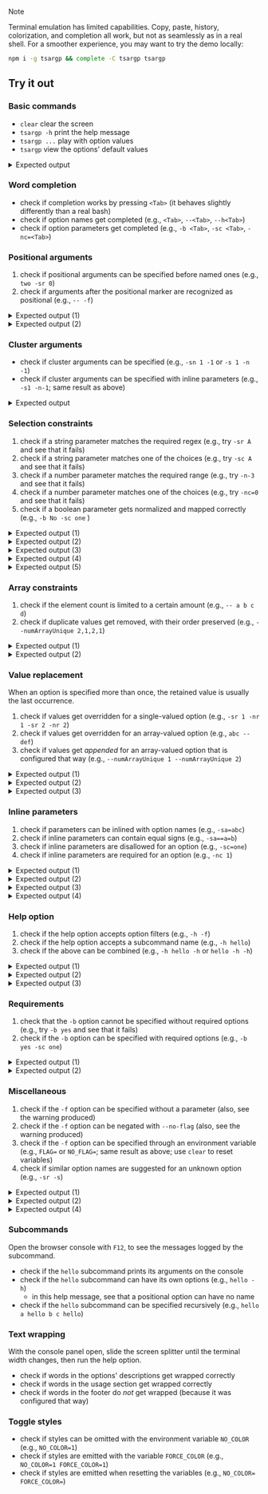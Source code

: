 

<Demo />

> [!NOTE]
>
> Terminal emulation has limited capabilities. Copy, paste, history, colorization, and completion all work, but not as seamlessly as in a real shell. For a smoother experience, you may want to try the demo locally:
>
> ```sh copy
> npm i -g tsargp && complete -C tsargp tsargp
> ```

## Try it out

### Basic commands

- `clear` clear the screen
- `tsargp -h` print the help message
- `tsargp ...` play with option values
- `tsargp` view the options' default values

<details>
  <summary>Expected output</summary>
{/* cSpell:disable */}

```ansi
{
  [0mboolean[2m:[0m [0m[33mfalse[0m[0m[2m,[0m
  [0mstrRegex[2m:[0m [0m[32m[0m[32m"123456789"[0m[0m[0m[2m,[0m
  [0mnumRange[2m:[0m [0m[33m-1.23[0m[0m[2m,[0m
  [0mstrArray[2m:[0m [ [0m[32m"one"[0m[0m ][0m[2m,[0m
  [0mnumArray[2m:[0m [ [0m[33m1[0m[0m[2m,[0m [0m[33m2[0m ][0m[2m,[0m
}
```

{/* cSpell:enable */}

</details>

### Word completion

- check if completion works by pressing `<Tab>` (it behaves slightly differently than a real bash)
- check if option names get completed (e.g., `<Tab>`, `--<Tab>`, `--h<Tab>`)
- check if option parameters get completed (e.g., `-b <Tab>`, `-sc <Tab>`, `-nc=<Tab>`)

### Positional arguments

1. check if positional arguments can be specified before named ones (e.g., `two -sr 0`)
2. check if arguments after the positional marker are recognized as positional (e.g., `-- -f`)

<details>
  <summary>Expected output (1)</summary>
{/* cSpell:disable */}

```ansi
{
  [90m...[0m
  [0mstrRegex[2m:[0m [0m[32m[0m[32m"0"[0m[0m[0m[2m,[0m
  [0mstrArrayLimit[2m:[0m [ [0m[32m"two"[0m[0m ][0m[2m,[0m
  [90m...[0m
}
```

{/* cSpell:enable */}

</details>
<details>
  <summary>Expected output (2)</summary>
{/* cSpell:disable */}

```ansi
{
  [90m...[0m
  [0mstrArrayLimit[2m:[0m [ [0m[32m"-f"[0m[0m ][0m[2m,[0m
  [90m...[0m
}
```

{/* cSpell:enable */}

</details>

### Cluster arguments

- check if cluster arguments can be specified (e.g., `-sn 1 -1` or `-s 1 -n -1`)
- check if cluster arguments can be specified with inline parameters (e.g., `-s1 -n-1`; same result as above)

<details>
  <summary>Expected output</summary>
{/* cSpell:disable */}

```ansi
{
  [90m...[0m
  [0mstrRegex[2m:[0m [0m[32m[0m[32m"1"[0m[0m[0m[2m,[0m
  [0mnumRange[2m:[0m [0m[33m-1[0m[0m[2m,[0m
  [90m...[0m
}
```

{/* cSpell:enable */}

</details>

### Selection constraints

1. check if a string parameter matches the required regex (e.g., try `-sr A` and see that it fails)
2. check if a string parameter matches one of the choices (e.g., try `-sc A` and see that it fails)
3. check if a number parameter matches the required range (e.g., try `-n-3` and see that it fails)
4. check if a number parameter matches one of the choices (e.g., try `-nc=0` and see that it fails)
5. check if a boolean parameter gets normalized and mapped correctly (e.g., `-b No -sc one` )

<details>
  <summary>Expected output (1)</summary>
{/* cSpell:disable */}

```ansi
[0m[31m[39mInvalid parameter to [35m-sr[0m[39m: [32m'A'[0m[39m. Value must match the regex [31m/^\d+$/[0m[39m.
```

{/* cSpell:enable */}

</details>
<details>
  <summary>Expected output (2)</summary>
{/* cSpell:disable */}

```ansi
[0m[31m[39mInvalid parameter to [35m-sc[0m[39m: [32m'A'[0m[39m. Value must be one of: [32m'one'[0m[39m, [32m'two'[0m[39m.
```

{/* cSpell:enable */}

</details>
<details>
  <summary>Expected output (3)</summary>
{/* cSpell:disable */}

```ansi
[0m[31m[39mInvalid parameter to [35m-nr[0m[39m: [32m'-3'[0m[39m. Value must be within the range [[33m-2[0m[39m, [33mInfinity[0m[39m].
```

{/* cSpell:enable */}

</details>
<details>
  <summary>Expected output (4)</summary>
{/* cSpell:disable */}

```ansi
[0m[31m[39mInvalid parameter to [35m-nc[0m[39m: [32m'0'[0m[39m. Value must be one of: [32m'1'[0m[39m, [32m'2'[0m[39m.
```

{/* cSpell:enable */}

</details>
<details>
  <summary>Expected output (5)</summary>
{/* cSpell:disable */}

```ansi
{
  [90m...[0m
  [0mboolean[2m:[0m [0m[33mfalse[0m[0m[2m,[0m
  [90m...[0m
}
```

{/* cSpell:enable */}

</details>

### Array constraints

1. check if the element count is limited to a certain amount (e.g., `-- a b c d`)
2. check if duplicate values get removed, with their order preserved (e.g., `--numArrayUnique 2,1,2,1`)

<details>
  <summary>Expected output (1)</summary>
{/* cSpell:disable */}

```ansi
[0m[31m[39mOption [35m--strArrayLimit[0m[39m has too many values: [33m4[0m[39m. Should have at most [33m3[0m[39m.[0m[0m
```

{/* cSpell:enable */}

</details>
<details>
  <summary>Expected output (2)</summary>
{/* cSpell:disable */}

```ansi
{
  [90m...[0m
  [0mnumArrayUnique[2m:[0m [ [0m[33m2[0m[0m[2m,[0m [0m[33m1[0m ][0m[2m,[0m
  [90m...[0m
}
```

{/* cSpell:enable */}

</details>

### Value replacement

When an option is specified more than once, the retained value is usually the last occurrence.

1. check if values get overridden for a single-valued option (e.g., `-sr 1 -nr 1 -sr 2 -nr 2`)
2. check if values get overridden for an array-valued option (e.g., `abc -- def`)
3. check if values get _appended_ for an array-valued option that is configured that way (e.g., `--numArrayUnique 1 --numArrayUnique 2`)

<details>
  <summary>Expected output (1)</summary>
{/* cSpell:disable */}

```ansi
{
  [90m...[0m
  [0mstrRegex[2m:[0m [0m[32m[0m[32m"2"[0m[0m[0m[2m,[0m
  [0mnumRange[2m:[0m [0m[33m2[0m[0m[2m,[0m
  [90m...[0m
}
```

{/* cSpell:enable */}

</details>
<details>
  <summary>Expected output (2)</summary>
{/* cSpell:disable */}

```ansi
{
  [90m...[0m
  [0mstrArrayLimit[2m:[0m [ [0m[32m"def"[0m[0m ][0m[2m,[0m
  [90m...[0m
}
```

{/* cSpell:enable */}

</details>
<details>
  <summary>Expected output (3)</summary>
{/* cSpell:disable */}

```ansi
{
  [90m...[0m
  [0mnumArrayUnique[2m:[0m [ [0m[33m1[0m[0m[2m,[0m [0m[33m2[0m ][0m[2m,[0m
  [90m...[0m
}
```

{/* cSpell:enable */}

</details>

### Inline parameters

1. check if parameters can be inlined with option names (e.g., `-sa=abc`)
2. check if inline parameters can contain equal signs (e.g., `-sa==a=b`)
3. check if inline parameters are disallowed for an option (e.g., `-sc=one`)
4. check if inline parameters are required for an option (e.g., `-nc 1`)

<details>
  <summary>Expected output (1)</summary>
{/* cSpell:disable */}

```ansi
{
  [90m...[0m
  [0mstrArray[2m:[0m [ [0m[32m"abc"[0m[0m ][0m[2m,[0m
  [90m...[0m
}
```

{/* cSpell:enable */}

</details>
<details>
  <summary>Expected output (2)</summary>
{/* cSpell:disable */}

```ansi
{
  [90m...[0m
  [0mstrArray[2m:[0m [ [0m[32m"=a=b"[0m[0m ][0m[2m,[0m
  [90m...[0m
}
```

{/* cSpell:enable */}

</details>
<details>
  <summary>Expected output (3)</summary>
{/* cSpell:disable */}

```ansi
[0m[31m[39mOption [35m-sc[0m[39m does not accept inline parameters.
```

{/* cSpell:enable */}

</details>
<details>
  <summary>Expected output (4)</summary>
{/* cSpell:disable */}

```ansi
[0m[31m[39mOption [35m-nc[0m[39m requires an inline parameter.
```

{/* cSpell:enable */}

</details>

### Help option

1. check if the help option accepts option filters (e.g., `-h -f`)
2. check if the help option accepts a subcommand name (e.g., `-h hello`)
3. check if the above can be combined (e.g., `-h hello -h` or `hello -h -h`)

<details>
  <summary>Expected output (1)</summary>
{/* cSpell:disable */}

```ansi
[0;1mArgument parser for TypeScript.[0m

  [0;38;2;160;100;64m-f[0m, [0;38;2;160;100;64m--no-flag[0m    [3;9mA flag option.[3;9m Deprecated for some reason.[3;9m

[0;1mUsage:[0m
  [0mdemo.js [[0m([35m-f[0m|[35m--no-flag[0m)[0m]

[90m...[0m
```

{/* cSpell:enable */}

</details>
<details>
  <summary>Expected output (2)</summary>
{/* cSpell:disable */}

```ansi
[0;1mUsage:[0m

  [0mdemo.js hello [0m[90m[<param>...][0m [([35m-h[0m|[35m--help[0m)[0m] [[35mhello[0m [90m...[0m]

[0;1mArguments:[0m

  [90m[<param>...]  [0mAccepts multiple parameters.[0m Reads data from standard input.[0m Defaults to [[32m'world'[0m].[0m

[90m...[0m
```

{/* cSpell:enable */}

</details>
<details>
  <summary>Expected output (3)</summary>
{/* cSpell:disable */}

```ansi
[0;1mUsage:[0m

  [0mdemo.js hello [[0m([35m-h[0m|[35m--help[0m)[0m]

[0;1mOptions:[0m

  [0;35m-h[0m, [0;35m--help[0m  [0mThe help option for the hello command. Prints this help message.[0m Uses the remaining
              arguments as option filter.[0m
```

{/* cSpell:enable */}

</details>

### Requirements

1. check that the `-b` option cannot be specified without required options (e.g., try `-b yes` and see that it fails)
2. check if the `-b` option can be specified with required options (e.g., `-b yes -sc one`)

<details>
  <summary>Expected output (1)</summary>
{/* cSpell:disable */}

```ansi
[0m[31m[39mOption [35m-b[0m[39m requires [39m([35m-sc[0m[39m or [35m-sa[0m[39m == [[32m'a'[0m[39m, [32m'b'[0m[39m]).
```

{/* cSpell:enable */}

</details>
<details>
  <summary>Expected output (2)</summary>
{/* cSpell:disable */}

```ansi
{
  [90m...[0m
  [0mboolean[2m:[0m [0m[33mtrue[0m[0m[2m,[0m
  [0mstrChoice[2m:[0m [0m[32m[0m[32m"one"[0m[0m[0m[2m,[0m
  [90m...[0m
}
```

{/* cSpell:enable */}

</details>

### Miscellaneous

1. check if the `-f` option can be specified without a parameter (also, see the warning produced)
2. check if the `-f` option can be negated with `--no-flag` (also, see the warning produced)
3. check if the `-f` option can be specified through an environment variable (e.g., `FLAG=` or `NO_FLAG=`; same result as above; use `clear` to reset variables)
4. check if similar option names are suggested for an unknown option (e.g., `-sr -s`)

<details>
  <summary>Expected output (1)</summary>
{/* cSpell:disable */}

```ansi
[0m[31m[39mOption [35m-f[0m[39m is deprecated and may be removed in future releases.
[0m
{
  [0mflag[2m:[0m [0m[33mtrue[0m[0m[2m,[0m
  [90m...[0m
}
```

{/* cSpell:enable */}

</details>
<details>
  <summary>Expected output (2)</summary>
{/* cSpell:disable */}

```ansi
[0m[31m[39mOption [35m--no-flag[0m[39m is deprecated and may be removed in future releases.
[0m
{
  [0mflag[2m:[0m [0m[33mfalse[0m[0m[2m,[0m
  [90m...[0m
}
```

{/* cSpell:enable */}

</details>
<details>
  <summary>Expected output (4)</summary>
{/* cSpell:disable */}

```ansi
[0m[31m[39mUnknown option [35m-s[0m[39m. Similar names are: [35m-sr[0m[39m, [35m-sc[0m[39m, [35m-sa[0m[39m.
```

{/* cSpell:enable */}

</details>

### Subcommands

Open the browser console with `F12`, to see the messages logged by the subcommand.

- check if the `hello` subcommand prints its arguments on the console
- check if the `hello` subcommand can have its own options (e.g., `hello -h`)
  - in this help message, see that a positional option can have no name
- check if the `hello` subcommand can be specified recursively (e.g., `hello a hello b c hello`)

### Text wrapping

With the console panel open, slide the screen splitter until the terminal width changes, then run the help option.

- check if words in the options' descriptions get wrapped correctly
- check if words in the usage section get wrapped correctly
- check if words in the footer do _not_ get wrapped (because it was configured that way)

### Toggle styles

- check if styles can be omitted with the environment variable `NO_COLOR` (e.g., `NO_COLOR=1`)
- check if styles are emitted with the variable `FORCE_COLOR` (e.g., `NO_COLOR=1 FORCE_COLOR=1`)
- check if styles are emitted when resetting the variables (e.g., `NO_COLOR= FORCE_COLOR=`)
